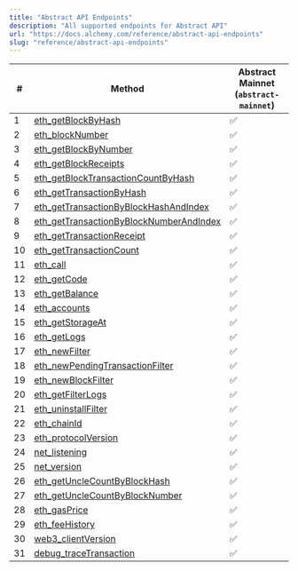 ```yaml
---
title: "Abstract API Endpoints"
description: "All supported endpoints for Abstract API"
url: "https://docs.alchemy.com/reference/abstract-api-endpoints"
slug: "reference/abstract-api-endpoints"
---
```


| #  | Method                                                                                         | **Abstract Mainnet (`abstract-mainnet`)** |
| -- | ---------------------------------------------------------------------------------------------- | ----------------------------------------- |
| 1  | [eth\_getBlockByHash](/reference/eth-getblockbyhash)                                           | ✅                                         |
| 2  | [eth\_blockNumber](/reference/eth-blocknumber)                                                 | ✅                                         |
| 3  | [eth\_getBlockByNumber](/reference/eth-getblockbynumber)                                       | ✅                                         |
| 4  | [eth\_getBlockReceipts](/reference/eth-getblockreceipts)                                       | ✅                                         |
| 5  | [eth\_getBlockTransactionCountByHash](/reference/eth-getblocktransactioncountbyhash)           | ✅                                         |
| 6  | [eth\_getTransactionByHash](/reference/eth-gettransactionbyhash)                               | ✅                                         |
| 7  | [eth\_getTransactionByBlockHashAndIndex](/reference/eth-gettransactionbyblockhashandindex)     | ✅                                         |
| 8  | [eth\_getTransactionByBlockNumberAndIndex](/reference/eth-gettransactionbyblocknumberandindex) | ✅                                         |
| 9  | [eth\_getTransactionReceipt](/reference/eth-gettransactionreceipt)                             | ✅                                         |
| 10 | [eth\_getTransactionCount](/reference/eth-gettransactioncount)                                 | ✅                                         |
| 11 | [eth\_call](/reference/eth-call)                                                               | ✅                                         |
| 12 | [eth\_getCode](/reference/eth-getcode)                                                         | ✅                                         |
| 13 | [eth\_getBalance](/reference/eth-getbalance)                                                   | ✅                                         |
| 14 | [eth\_accounts](/reference/eth-accounts)                                                       | ✅                                         |
| 15 | [eth\_getStorageAt](/reference/eth-getstorageat)                                               | ✅                                         |
| 16 | [eth\_getLogs](/reference/eth-getlogs)                                                         | ✅                                         |
| 17 | [eth\_newFilter](/reference/eth-newfilter)                                                     | ✅                                         |
| 18 | [eth\_newPendingTransactionFilter](/reference/eth-newpendingtransactionfilter)                 | ✅                                         |
| 19 | [eth\_newBlockFilter](/reference/eth-newblockfilter)                                           | ✅                                         |
| 20 | [eth\_getFilterLogs](/reference/eth-getfilterlogs)                                             | ✅                                         |
| 21 | [eth\_uninstallFilter](/reference/eth-uninstallfilter)                                         | ✅                                         |
| 22 | [eth\_chainId](/reference/eth-chainid)                                                         | ✅                                         |
| 23 | [eth\_protocolVersion](/reference/eth-protocolversion)                                         | ✅                                         |
| 24 | [net\_listening](/reference/net-listening)                                                     | ✅                                         |
| 25 | [net\_version](/reference/net-version)                                                         | ✅                                         |
| 26 | [eth\_getUncleCountByBlockHash](/reference/eth-getunclecountbyblockhash)                       | ✅                                         |
| 27 | [eth\_getUncleCountByBlockNumber](/reference/eth-getunclecountbyblocknumber)                   | ✅                                         |
| 28 | [eth\_gasPrice](/reference/eth-gasprice)                                                       | ✅                                         |
| 29 | [eth\_feeHistory](/reference/eth-feehistory)                                                   | ✅                                         |
| 30 | [web3\_clientVersion](/reference/web3-clientversion)                                           | ✅                                         |
| 31 | [debug\_traceTransaction](/reference/debug-tracetransaction)                                   | ✅                                         |
